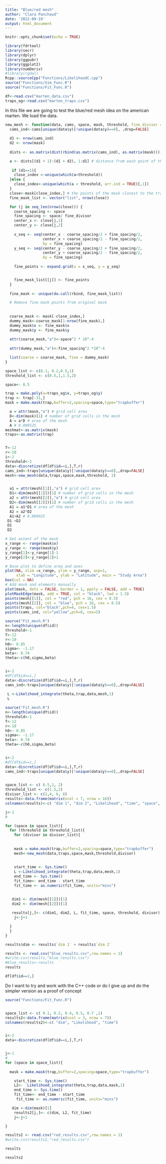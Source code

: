 ```yaml
---
title: "Blue/red mesh"
author: "Clara Panchaud"
date: '2022-09-19'
output: html_document
---
```


```r
knitr::opts_chunk$set(echo = TRUE)
```

```r
library(fdrtool)
library(secr)
library(dplyr)
library(ggpubr)
library(ggplot2)
library(numDeriv)
#library(rgdal)
Rcpp::sourceCpp("Functions/LikelihoodC.cpp")
source("Functions/Sim_Func.R")
source("Functions/Fit_Func.R")

df<-read.csv("marten_data.csv")
traps_og<-read.csv("marten_traps.csv")
```


In this file we are going to test the blue/red mesh idea on the american marten. We load the data. 


```r
new_mesh <- function(data, cams, space, mask, threshold, fine_divisor = 2) {
  cams_ind<-cams[unique(data$y)[!unique(data$y)==0], ,drop=FALSE]
  
  d1 <- nrow(cams_ind)
  d2 <- nrow(mask)
  
  dists <- as.matrix(dist(rbind(as.matrix(cams_ind), as.matrix(mask))))

  a <- dists[(d1 + 1):(d1 + d2), 1:d1] # distance from each point of the mask to the observed traps
  
   if (d1==1){
    close_index <-unique(which(a<threshold))
  }else {
    close_index<-unique(which(a < threshold, arr.ind = TRUE)[,1])
  }
  close<-mask[close_index,] # the points of the mask closest to the traps 
  fine_mask_list <- vector("list", nrow(close))

  for (j in seq_len(nrow(close))) {
    coarse_spacing <- space
    fine_spacing <- space/ fine_divisor
    center_x <- close[j,1]
    center_y <- close[j,2]
    
    x_seq <- seq(center_x - coarse_spacing/2 + fine_spacing/2,
                 center_x + coarse_spacing/2 - fine_spacing/2,
                 by = fine_spacing)
    y_seq <- seq(center_y - coarse_spacing/2 + fine_spacing/2,
                 center_y + coarse_spacing/2 - fine_spacing/2,
                 by = fine_spacing)
    
    fine_points <- expand.grid(x = x_seq, y = y_seq)


    fine_mask_list[[j]] <- fine_points
  }
  
  fine_mask <- unique(do.call(rbind, fine_mask_list))

  # Remove fine mask points from original mask
  
  
  coarse_mask <- mask[-close_index,]
  dummy_mask<-coarse_mask[1:nrow(fine_mask),]
  dummy_mask$x <- fine_mask$x
  dummy_mask$y <- fine_mask$y
    
  attr(coarse_mask,"a")<-space^2 * 10^-4
  
  attr(dummy_mask,"a")<-fine_spacing^2 *10^-4

  list(coarse = coarse_mask, fine = dummy_mask)
}

```





```r
space_list <- c(0.1, 0.2,0.5,1)
threshold_list <- c(0.5,1,1.5,2)

space<- 0.5

trap = make.poly(x=traps_og$x, y=traps_og$y)
trap <- trap[-31,]
mask = make.mask(trap,buffer=2,spacing=space,type="trapbuffer")

  a = attr(mask,"a") # grid cell area
  D<-dim(mask)[1] # number of grid cells in the mesh
  A = a*D # area of the mesh
  A # 0.009525
meshmat<-as.matrix(mask)
traps<-as.matrix(trap)


T<-12
r<-10
i<-2
threshold<-2
data<-discretize(df[df$id==i,],T,r)
cams_ind<-traps[unique(data$y)[!unique(data$y)==0],,drop=FALSE]
mesh<-new_mesh(data,traps,space,mask,threshold, 2)


  a1 = attr(mesh[[1]],"a") # grid cell area
  D1<-dim(mesh[[1]])[1] # number of grid cells in the mesh
  a2 = attr(mesh[[2]],"a") # grid cell area
  D2<-dim(mesh[[2]])[1] # number of grid cells in the mesh
  A1 = a1*D1 # area of the mesh
  A2 = a2*D2
  A1+A2 # 0.009925
 D1 +D2
 D1
 D2

```



```r

# Get extent of the mask
x_range <- range(mask$x) 
y_range <- range(mask$y) 
y_range[1]<-y_range[1]-1
y_range[2]<-y_range[2]+1

# Base plot to define area and axes
plot(NA, xlim =x_range, ylim = y_range, asp=1, 
     xlab = "Longitude", ylab = "Latitude", main = "Study Area")
box(col = NA) 
# Add mask and elements manually
plot(mask, dots = FALSE, border = 1, ppoly = FALSE, add = TRUE)
plotMaskEdge(mask, add = TRUE, col = "black", lwd = 1.5)
points(mesh[[1]], col = "red", pch = 16, cex = 0.5)
points(mesh[[2]], col = "blue", pch = 16, cex = 0.5)
points(traps, col="black",pch=4, cex=1.5)
points(cams_ind, col="yellow",pch=8, cex=2)

```




```r

source("Fit_mesh.R")
n<-length(unique(df$id))
threshold<-1
T<-12
r<-10
h0<- 0.85
sigma<- -1.17
beta<- 0.74
theta<-c(h0,sigma,beta)


i<-2
#df[df$id==i,]
data<-discretize(df[df$id==i,],T,r)
cams_ind<-traps[unique(data$y)[!unique(data$y)==0],,drop=FALSE]
 
 L <-Likelihood_integrate(theta,trap,data,mesh,1)
 L
```





```r
source("Fit_mesh.R")
n<-length(unique(df$id))
threshold<-1
T<-12
r<-10
h0<- 0.85
sigma<- -1.17
beta<- 0.74
theta<-c(h0,sigma,beta)


i<-2
#df[df$id==i,]
data<-discretize(df[df$id==i,],T,r)
cams_ind<-traps[unique(data$y)[!unique(data$y)==0],,drop=FALSE]
 

space_list <- c( 0.5,1, 2)
threshold_list <- c(1.5,2)
divisor_list <- c(2,4, 6, 8)
results<-data.frame(matrix(ncol = 7, nrow = 16))
colnames(results)<-c( "dim 1", "dim 2", "Likelihood", "time", "space", "threshold", "divisor")

j<-1
# 

for (space in space_list){
  for (threshold in threshold_list){
    for (divisor in divisor_list){
    
    
    mask = make.mask(trap,buffer=2,spacing=space,type="trapbuffer")
    mesh<-new_mesh(data,traps,space,mask,threshold,divisor)
    
    
    start_time <- Sys.time()
    L <-Likelihood_integrate(theta,trap,data,mesh,1)
    end_time <- Sys.time()
    fit_time<- end_time - start_time
    fit_time <- as.numeric(fit_time, units="mins")
    

   dim1 <- dim(mesh[[1]])[1]
   dim2 <- dim(mesh[[2]])[1]
   
   results[j,]<- c(dim1, dim2, L, fit_time, space, threshold, divisor)
    j<-j+1

  }
  }
}

results$dim <- results$`dim 1` + results$`dim 2`
```



```r
results <- read.csv("blue_results.csv",row.names = 1)
#write.csv(results,"blue_results.csv")
#blue_results<-results
results
```


```r
df[df$id==2,]
```


Do I want to try and work with the C++ code or do I give up and do the simpler version as a proof of concept

```r
source("Functions/Fit_Func.R")


space_list <- c( 0.1, 0.2, 0.4, 0.5, 0.7 ,1)
results2<-data.frame(matrix(ncol = 3, nrow = 7))
colnames(results2)<-c( "dim", "Likelihood", "time")


i<-2
data<-discretize(df[df$id==i,],T,r)


j<-1
# 
for (space in space_list){
    
  mask = make.mask(trap,buffer=2,spacing=space,type="trapbuffer") 

    start_time <- Sys.time()
    L2<-  Likelihood_integrate(theta,trap,data,mask,1)
    end_time <- Sys.time()
    fit_time<- end_time - start_time
     fit_time <- as.numeric(fit_time, units="mins")

   dim <-dim(mask)[1]
    results2[j,]<- c(dim, L2, fit_time)
    j<-j+1

}

results2 <- read.csv("red_results.csv",row.names = 1)
#write.csv(results2,"red_results.csv")
```



```r
results
```



```r
results2
```






